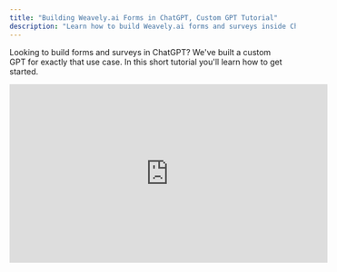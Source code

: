 ```yaml
---
title: "Building Weavely.ai Forms in ChatGPT, Custom GPT Tutorial"
description: "Learn how to build Weavely.ai forms and surveys inside ChatGPT using our custom GPT"
---
```


Looking to build forms and surveys in ChatGPT? We've built a custom GPT for exactly that use case. In this short tutorial you'll learn how to get started.

<iframe width="560" height="315" src="https://youtu.be/3q3O75AWCJk" title="YouTube video player" frameborder="0" allow="accelerometer; autoplay; clipboard-write; encrypted-media; gyroscope; picture-in-picture" allowfullscreen />

## Step 1: Finding our Custom GPT "Weavely Forms & Surveys"

You can search for our custom GPT in the _"Explore GPTs"_ section of ChatGPT (see screenshot below). Alternatively, here's a [direct link](https://chatgpt.com/g/g-6808eedcf1bc8191a47e3c46b2bda4df-weavely-forms-surveys) to it\!

![Gpt1 Pn](/images/gpt1.png)

Once you've found our custom GPT simply press the "Start Chat" button at the bottom of the custom GPT card.

![Gpt2 Pn](/images/gpt2.png)

## Step 2: Chat and Iterate on Your Form or Survey

This part probably needs the least explaining. Simply chat to our custom GPT like you would with ChatGPT. Brainstorm questions to ask, phrasing, types of questions to use, etc. You can essentially leverage the power of ChatGPT to fine tune all content-related aspects of your form or survey\!

![Gpt3 Pn](/images/gpt3.png)

Once you are satisfied with the outline of your form you can ask ChatGPT to go ahead and generate the Weavely form for you. It will then proceed by asking you whether you trust Weavely.ai. If that's the case (which we hope sincerely) then simply press _"Confirm". _

![Gpt4 Pn](/images/gpt4.png)

ChatGPT will subsequently send over the questions and question types used in your form to our API. Once the form is generated you'll receive the link to it inside of your conversation.

![Gpt5 Pn](/images/gpt5.png)

## Step 3: Fine-tuning your Form's Design and Publishing

Clicking the link in the previous step will lead you straight to the [Weavely.ai](http://Weavely.ai) editor. You can use the editor to further refine the look and feel of your form, set up integrations, add conditional logic (e.g. skipping certain questions) or even change your form's social media preview and favicon. Whenever you're satisfied with the result you can go ahead and hit the "_Publish"_ button (top right). This step will require you to have a Weavely.ai account, but don't worry it's free to create one\!

![Gpt6 Pn](/images/gpt6.png)